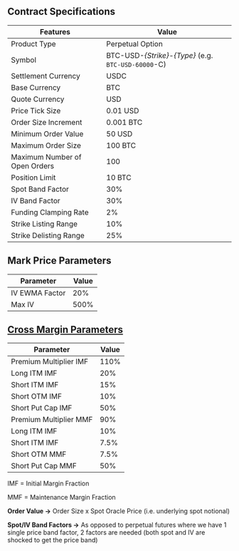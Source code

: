 ## Contract Specifications

| Features                      | Value                                                |
| ----------------------------- | ---------------------------------------------------- |
| Product Type                  | Perpetual Option                                     |
| Symbol                        | BTC-USD-_{Strike}_-_{Type}_ (e.g. `BTC-USD-60000`-C) |
| Settlement Currency           | USDC                                                 |
| Base Currency                 | BTC                                                  |
| Quote Currency                | USD                                                  |
| Price Tick Size               | 0.01 USD                                             |
| Order Size Increment          | 0.001 BTC                                            |
| Minimum Order Value           | 50 USD                                               |
| Maximum Order Size            | 100 BTC                                              |
| Maximum Number of Open Orders | 100                                                  |
| Position Limit                | 10 BTC                                               |
| Spot Band Factor              | 30%                                                  |
| IV Band Factor                | 30%                                                  |
| Funding Clamping Rate         | 2%                                                   |
| Strike Listing Range          | 10%                                                  |
| Strike Delisting Range        | 25%                                                  |

## Mark Price Parameters

| Parameter      | Value |
| -------------- | ----- |
| IV EWMA Factor | 20%   |
| Max IV         | 500%  |

## [Cross Margin Parameters](/documentation/risk-system/cross-margin-requirement#margin-fractions)

| Parameter              | Value |
| ---------------------- | ----- |
| Premium Multiplier IMF | 110%  |
| Long ITM IMF           | 20%   |
| Short ITM IMF          | 15%   |
| Short OTM IMF          | 10%   |
| Short Put Cap IMF      | 50%   |
| Premium Multiplier MMF | 90%   |
| Long ITM IMF           | 10%   |
| Short ITM IMF          | 7.5%  |
| Short OTM MMF          | 7.5%  |
| Short Put Cap MMF      | 50%   |

IMF = Initial Margin Fraction

MMF = Maintenance Margin Fraction

**Order Value →** Order Size x Spot Oracle Price (i.e. underlying spot notional)

**Spot/IV Band Factors →** As opposed to perpetual futures where we have 1 single price band factor, 2 factors are needed (both spot and IV are shocked to get the price band)
